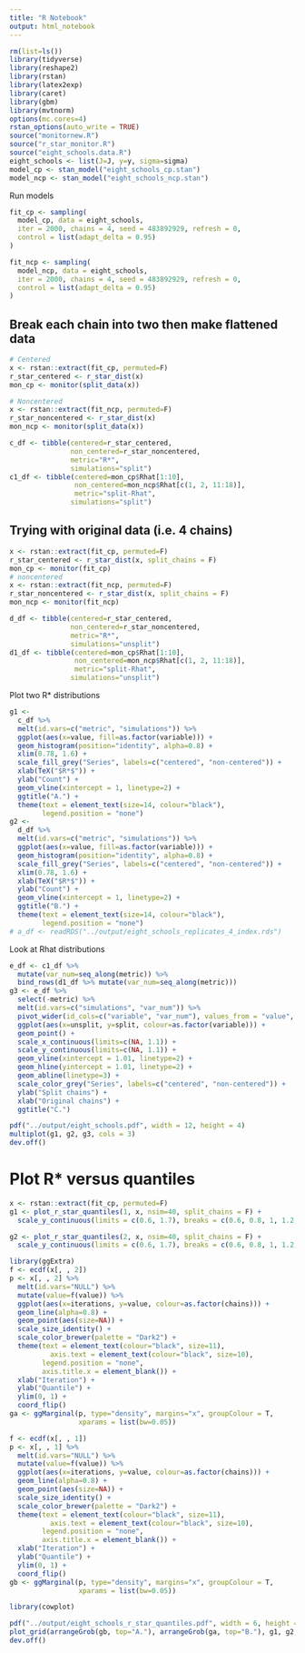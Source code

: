 ```yaml
---
title: "R Notebook"
output: html_notebook
---
```


```r
rm(list=ls())
library(tidyverse)
library(reshape2)
library(rstan)
library(latex2exp)
library(caret)
library(gbm)
library(mvtnorm)
options(mc.cores=4)
rstan_options(auto_write = TRUE)
source("monitornew.R")
source("r_star_monitor.R")
source("eight_schools.data.R")
eight_schools <- list(J=J, y=y, sigma=sigma)
model_cp <- stan_model("eight_schools_cp.stan")
model_ncp <- stan_model("eight_schools_ncp.stan")
```

Run models
```r
fit_cp <- sampling(
  model_cp, data = eight_schools,
  iter = 2000, chains = 4, seed = 483892929, refresh = 0,
  control = list(adapt_delta = 0.95)
)

fit_ncp <- sampling(
  model_ncp, data = eight_schools,
  iter = 2000, chains = 4, seed = 483892929, refresh = 0,
  control = list(adapt_delta = 0.95)
)
```

## Break each chain into two then make flattened data
```r
# Centered
x <- rstan::extract(fit_cp, permuted=F)
r_star_centered <- r_star_dist(x)
mon_cp <- monitor(split_data(x))

# Noncentered
x <- rstan::extract(fit_ncp, permuted=F)
r_star_noncentered <- r_star_dist(x)
mon_ncp <- monitor(split_data(x))

c_df <- tibble(centered=r_star_centered,
               non_centered=r_star_noncentered,
               metric="R*",
               simulations="split")
c1_df <- tibble(centered=mon_cp$Rhat[1:10],
                non_centered=mon_ncp$Rhat[c(1, 2, 11:18)],
                metric="split-Rhat",
               simulations="split")
```

## Trying with original data (i.e. 4 chains)
```r
x <- rstan::extract(fit_cp, permuted=F)
r_star_centered <- r_star_dist(x, split_chains = F)
mon_cp <- monitor(fit_cp)
# noncentered
x <- rstan::extract(fit_ncp, permuted=F)
r_star_noncentered <- r_star_dist(x, split_chains = F)
mon_ncp <- monitor(fit_ncp)

d_df <- tibble(centered=r_star_centered,
               non_centered=r_star_noncentered,
               metric="R*",
               simulations="unsplit")
d1_df <- tibble(centered=mon_cp$Rhat[1:10],
                non_centered=mon_ncp$Rhat[c(1, 2, 11:18)],
                metric="split-Rhat",
               simulations="unsplit")
```

Plot two R* distributions
```r
g1 <- 
  c_df %>% 
  melt(id.vars=c("metric", "simulations")) %>% 
  ggplot(aes(x=value, fill=as.factor(variable))) +
  geom_histogram(position="identity", alpha=0.8) +
  xlim(0.78, 1.6) +
  scale_fill_grey("Series", labels=c("centered", "non-centered")) +
  xlab(TeX("$R*$")) +
  ylab("Count") +
  geom_vline(xintercept = 1, linetype=2) +
  ggtitle("A.") +
  theme(text = element_text(size=14, colour="black"),
        legend.position = "none")
g2 <- 
  d_df %>% 
  melt(id.vars=c("metric", "simulations")) %>% 
  ggplot(aes(x=value, fill=as.factor(variable))) +
  geom_histogram(position="identity", alpha=0.8) +
  scale_fill_grey("Series", labels=c("centered", "non-centered")) +
  xlim(0.78, 1.6) +
  xlab(TeX("$R*$")) +
  ylab("Count") +
  geom_vline(xintercept = 1, linetype=2) +
  ggtitle("B.") +
  theme(text = element_text(size=14, colour="black"),
        legend.position = "none")
# a_df <- readRDS("../output/eight_schools_replicates_4_index.rds")
```

Look at Rhat distributions
```r
e_df <- c1_df %>% 
  mutate(var_num=seq_along(metric)) %>% 
  bind_rows(d1_df %>% mutate(var_num=seq_along(metric)))
g3 <- e_df %>%
  select(-metric) %>% 
  melt(id.vars=c("simulations", "var_num")) %>% 
  pivot_wider(id_cols=c("variable", "var_num"), values_from = "value", names_from = "simulations") %>% 
  ggplot(aes(x=unsplit, y=split, colour=as.factor(variable))) +
  geom_point() +
  scale_x_continuous(limits=c(NA, 1.1)) +
  scale_y_continuous(limits=c(NA, 1.1)) +
  geom_vline(xintercept = 1.01, linetype=2) +
  geom_hline(yintercept = 1.01, linetype=2) +
  geom_abline(linetype=3) +
  scale_color_grey("Series", labels=c("centered", "non-centered")) +
  ylab("Split chains") +
  xlab("Original chains") +
  ggtitle("C.")

pdf("../output/eight_schools.pdf", width = 12, height = 4)
multiplot(g1, g2, g3, cols = 3)
dev.off()
```


# Plot R* versus quantiles
```r
x <- rstan::extract(fit_cp, permuted=F)
g1 <- plot_r_star_quantiles(1, x, nsim=40, split_chains = F) +
  scale_y_continuous(limits = c(0.6, 1.7), breaks = c(0.6, 0.8, 1, 1.2, 1.4, 1.6))

g2 <- plot_r_star_quantiles(2, x, nsim=40, split_chains = F) +
  scale_y_continuous(limits = c(0.6, 1.7), breaks = c(0.6, 0.8, 1, 1.2, 1.4, 1.6))

library(ggExtra)
f <- ecdf(x[, , 2])
p <- x[, , 2] %>% 
  melt(id.vars="NULL") %>% 
  mutate(value=f(value)) %>% 
  ggplot(aes(x=iterations, y=value, colour=as.factor(chains))) +
  geom_line(alpha=0.8) +
  geom_point(aes(size=NA)) +
  scale_size_identity() +
  scale_color_brewer(palette = "Dark2") +
  theme(text = element_text(colour="black", size=11),
          axis.text = element_text(colour="black", size=10),
        legend.position = "none",
        axis.title.x = element_blank()) +
  xlab("Iteration") +
  ylab("Quantile") +
  ylim(0, 1) +
  coord_flip()
ga <- ggMarginal(p, type="density", margins="x", groupColour = T,
                 xparams = list(bw=0.05))

f <- ecdf(x[, , 1])
p <- x[, , 1] %>% 
  melt(id.vars="NULL") %>% 
  mutate(value=f(value)) %>% 
  ggplot(aes(x=iterations, y=value, colour=as.factor(chains))) +
  geom_line(alpha=0.8) +
  geom_point(aes(size=NA)) +
  scale_size_identity() +
  scale_color_brewer(palette = "Dark2") +
  theme(text = element_text(colour="black", size=11),
          axis.text = element_text(colour="black", size=10),
        legend.position = "none",
        axis.title.x = element_blank()) +
  xlab("Iteration") +
  ylab("Quantile") +
  ylim(0, 1) +
  coord_flip()
gb <- ggMarginal(p, type="density", margins="x", groupColour = T,
                 xparams = list(bw=0.05))

library(cowplot)

pdf("../output/eight_schools_r_star_quantiles.pdf", width = 6, height = 6)
plot_grid(arrangeGrob(gb, top="A."), arrangeGrob(ga, top="B."), g1, g2,nrow = 2, rel_heights = c(1/2, 1/4))
dev.off()
```

